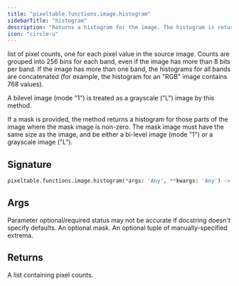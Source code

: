 ```yaml
---
title: "pixeltable.functions.image.histogram"
sidebarTitle: "histogram"
description: "Returns a histogram for the image. The histogram is returned as a"
icon: "circle-u"
---
```

list of pixel counts, one for each pixel value in the source image. Counts are grouped into 256 bins for each band, even if the image has more than 8 bits per band. If the image has more than one band, the histograms for all bands are concatenated (for example, the histogram for an "RGB" image contains 768 values).

A bilevel image (mode "1") is treated as a grayscale ("L") image by this method.

If a mask is provided, the method returns a histogram for those parts of the image where the mask image is non-zero. The mask image must have the same size as the image, and be either a bi-level image (mode "1") or a grayscale image ("L").


## Signature

```python
pixeltable.functions.image.histogram(*args: 'Any', **kwargs: 'Any') -> "'exprs.FunctionCall'"
```

## Args

<Note>
Parameter optional/required status may not be accurate if docstring doesn't specify defaults.
</Note>

<ParamField path="mask" type="string" required>
  An optional mask.


</ParamField>

<ParamField path="extrema" type="string" required>
  An optional tuple of manually-specified extrema.


</ParamField>

## Returns

<ResponseField name="return" type="any" required>
  A list containing pixel counts.


</ResponseField>

